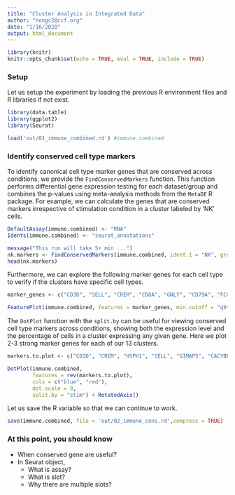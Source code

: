 ```yaml
---
title: "Cluster Analysis in Integrated Data"
author: "hongc2@ccf.org"
date: "1/16/2020"
output: html_document
---
```


```r
library(knitr)
knitr::opts_chunk$set(echo = TRUE, eval = TRUE, include = TRUE)
```

### Setup
Let us setup the experiment by loading the previous R environment files and R libraries if not exist.
```r
library(data.table)
library(ggplot2)
library(Seurat)

load('out/01_immune_combined.rd') #immune.combined
```

### Identify conserved cell type markers
To identify canonical cell type marker genes that are conserved across conditions, we provide the `FindConservedMarkers` function. This function performs differential gene expression testing for each dataset/group and combines the p-values using meta-analysis methods from the `MetaDE` R package. For example, we can calculate the genes that are conserved markers irrespective of stimulation condition in a cluster labeled by 'NK' cells.

```r
DefaultAssay(immune.combined) <- "RNA"
Idents(immune.combined) <- "seurat_annotations"

message("This run will take 5+ min ...")
nk.markers <- FindConservedMarkers(immune.combined, ident.1 = "NK", grouping.var = "stim", verbose = FALSE) #default slot: 'data'
head(nk.markers)
```

Furthermore, we can explore the following marker genes for each cell type to verify if the clusters have specific cell types.

```r
marker_genes <- c("CD3D", "SELL", "CREM", "CD8A", "GNLY", "CD79A", "FCGR3A", "CCL2", "PPBP")

FeaturePlot(immune.combined, features = marker_genes, min.cutoff = "q9")
```

The `DotPlot` function with the `split.by` can be useful for viewing conserved cell type markers across conditions, showing both the expression level and the percentage of cells in a cluster expressing any given gene. Here we plot 2-3 strong marker genes for each of our 13 clusters.

```r

markers.to.plot <- c("CD3D", "CREM", "HSPH1", "SELL", "GIMAP5", "CACYBP", "GNLY", "NKG7", "CCL5", "CD8A", "MS4A1", "CD79A", "MIR155HG", "NME1", "FCGR3A", "VMO1", "CCL2", "S100A9", "HLA-DQA1", "GPR183", "PPBP", "GNG11", "HBA2", "HBB", "TSPAN13", "IL3RA", "IGJ")

DotPlot(immune.combined,
        features = rev(markers.to.plot), 
        cols = c("blue", "red"), 
        dot.scale = 8, 
        split.by = "stim") + RotatedAxis()
```

Let us save the R variable so that we can continue to work.
```r
save(immune.combined, file = 'out/02_immune_cons.rd',compress = TRUE)
```

### At this point, you should know
- When conserved gene are useful?
- In Seurat object,
    - What is assay?
    - What is slot?
    - Why there are multiple slots?
